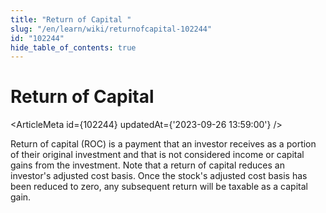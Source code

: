 ```yaml
---
title: "Return of Capital "
slug: "/en/learn/wiki/returnofcapital-102244"
id: "102244"
hide_table_of_contents: true
---
```



# Return of Capital 

<ArticleMeta id={102244} updatedAt={'2023-09-26 13:59:00'} />
<div className='border-solid border-b border-t-0 my-4 border-[var(--ifm-color-gray-300)]' />

Return of capital (ROC) is a payment that an investor receives as a portion of their original investment and that is not considered income or capital gains from the investment. Note that a return of capital reduces an investor's adjusted cost basis. Once the stock's adjusted cost basis has been reduced to zero, any subsequent return will be taxable as a capital gain.
